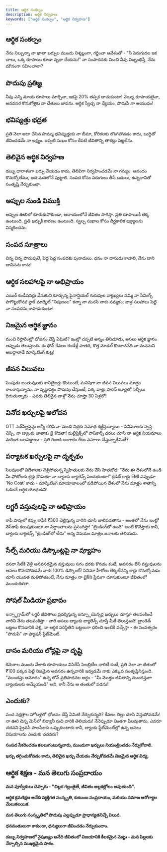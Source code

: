 ```yaml
---
title: ఆర్థిక సంకల్పం
description: ఆర్థిక నిర్వహణ
keywords: ["ఆర్థిక సంకల్పం", "ఆర్థిక నిర్వహణ"]
---
```


## ఆర్థిక సంకల్పం

నేను నిల్చున్నా నా ఖాతా ఖర్చుల ముందు నిశ్శబ్దంగా,
గర్జించా ఆవేశంతో - "నీ పెరుగుదల ఇక చాలు, ఒక్క రూపాయి కూడా వృధా చేయను!"
నా సంపాదనకు మించి నీవు విజృంభిస్తే, నేను మౌనంగా సహించాలా?

## పొదుపు ప్రతిజ్ఞ

నీవు ఎన్ని మాయ రూపాలు మార్చినా, ఇకపై 20% తప్పక దాచుకుంటా!
వెయ్యి రూపాయలైనా, అనవసర కొనుగోళ్లకు నా చేతులు జాపను.
ఆర్థిక స్వేచ్ఛ నా ధ్యేయం, పొదుపే నా ఆయుధం!

## భవిష్యత్తు భద్రత

ప్రతి నెలా ఆదా చేసిన సొమ్ము భవిష్యత్తుకు నా బీమా,
కోరికలకు లొంగిపోవడం కాదు, బుద్ధితో జీవించడమే నా లక్ష్యం.
ఇప్పటి సుఖం కోసం రేపటి జీవితాన్ని తాకట్టు పెట్టలేను.

## తెలివైన ఆర్థిక నిర్వహణ

డబ్బు ధారాళంగా ఖర్చు చేయడం కాదు, తెలివిగా నిర్వహించడమే నా గమ్యం.
ఆనందం కొనుక్కోలేము, అది మనలోనే పుట్టాలి.
సంపద కోసం పరుగులు తీసే బదులు, ఉన్నదానితో సంతృప్తి నేర్చుకుంటా.

## అప్పుల నుండి విముక్తి

అప్పుల ఊబిలో కూరుకుపోకుండా, ఆదాయంలోనే జీవితం సాగిస్తా.
ప్రతి రూపాయికీ లెక్క ఉంటుంది, ప్రతి ఖర్చుకీ కారణం ఉంటుంది.
స్వల్ప సుఖాల కోసం దీర్ఘకాలిక లక్ష్యాలను విస్మరించను.

## సంపద సూత్రాలు

చిన్న చిన్న పొదుపులే, పెద్ద పెద్ద సంపదకు పునాదులు.
ధనం నా దాసుడు కావాలి, నేను దాని బానిసను కాను!

## ఆర్థిక సలహాలపై నా అభిప్రాయం

ఎయిర్ కండీషనర్లు వేసుకుని కూర్చున్న ఫైనాన్షియల్ గురువుల వ్యాఖ్యలు నమ్మి నా సేవింగ్స్ పొగొట్టుకోను!
స్టాక్ మార్కెట్ "నిపుణుల" కన్నా నా మనసే నాకు నమ్మకం; వాళ్ల సలహాలు పెట్టి నా సంపదను కాపాడుకుంటా!

## నిజమైన ఆర్థిక జ్ఞానం

మంచి రెస్టారెంట్లో భోజనం చేస్తే ఏమిటి? ఇంట్లో చప్పటి అన్నం తినిచూడు, అసలు ఆర్థిక జ్ఞానం అప్పుడు తెలుస్తుంది.
ఈ ఫోన్ కేవలం రెండేళ్లే పాతది, కొత్త మోడల్ కొంటాననేది నా మనసుని అబద్ధాలాడే మార్కెటింగ్ కుట్ర!

## జీవన విలువలు

పెంపుడు జంతువులకు శానిటైజర్లు కొంటుంటే, మనిషిగా నా జీవన విలువలు మాత్రం కాలరాస్తున్నాను.
నా వృద్ధాప్యం పొదుపు చేస్తుంటే, పక్క వాళ్లు ఫారిన్ టూర్లలో సెల్ఫీలు దిగుతున్నారు - ఎవరు తెలివైన వాళ్లో నేను చూస్తా 30 ఏళ్లలో!

## వినోద ఖర్చులపై ఆలోచన

OTT సబ్‌స్క్రిప్షన్లు అన్నీ కలిపి నా మంచి నిద్రకు సమాధి కట్టేస్తున్నాయి - సినిమాలకు స్వస్తి చెప్పి, నా బ్యాంకు ఖాతాకు జై కొడతా!
మల్టీప్లెక్స్‌లో పాప్‌కార్న్ ధరలు చూసి నా ఆర్థిక నియమాలు మరింత బలపడ్డాయి - ప్రతి గింజకి బంగారం రేటు వసూలు చేస్తున్నారేమిటీ?

## పర్యాటక ఖర్చులపై నా దృక్పథం

సెలవులలో విదేశాలకు వెళ్లిపోతున్న స్నేహితులకు నేను చేసే హితబోధ: "నేను ఈ దేశంలోనే ఉండి మీ ఫోటోలకు లైక్లు కొడుతూ నా బ్యాంకు బ్యాలెన్స్ పెంచుకుంటా!"
క్రెడిట్ కార్డు EMI ఎప్పుడూ 'No Cost' కాదు - మార్కెటింగ్ మాయాజాలంలో పడిపోయిన దేశంలో నేను మాత్రం శాతాన్ని ఓడించే ఆర్థిక యోధుడిని!

## లగ్జరీ వస్తువులపై నా అభిప్రాయం

కాఫీ షాపులో కప్పు కాఫీకి ₹300 చెల్లిస్తున్న వారిని చూసి జాలిపడతాను - అంతలో నేను ఇంట్లో నెస్‌కాఫే కలుపుకుంటూ నా సిద్ధాంతాలను ప్రసంగిస్తా!
"ట్రెండింగ్‌లో ఉంది" అంటే కొనేస్తారు కానీ, బ్యాంకు బ్యాలెన్స్ "ట్రెండింగ్‌లో లేదు" అన్న విషయం మాత్రం జనాలకు తెలియదు.

## సేల్స్ మరియు డిస్కౌంట్లపై నా వ్యూహం

దసరా సేల్‌కి వెళ్లి అనవసరమైన వస్తువులు సగం ధరకు కొనడం కంటే, అవసరం లేని వస్తువులను అసలు కొనకపోవడమే నాకు 100% డిస్కౌంట్!
సినిమా హీరోలు లెక్కలేనన్ని కార్లు కొనుక్కోవడం చూసి యువత మతిపోతుంటే, నేను మాత్రం నా బైక్‌ని ప్రేమగా చూసుకుంటూ జీవితంలో ముందుకెళతా.

## సోషల్ మీడియా ప్రభావం

ఇన్స్టాగ్రామ్‌లో లగ్జరీ జీవితాలు ప్రదర్శిస్తున్న ఇన్ఫ్లూయెన్సర్ల ఖర్చులు చూస్తూ తలపంకించే వారిని నేను తలపంకిస్తా - వారి అసలు బ్యాంకు బ్యాలెన్స్ చూస్తే మీకే తెలుస్తుంది!
బ్రాండెడ్ బట్టలు కొనడానికి వెళ్లి, నా ఆర్థిక పరిస్థితిని బట్టలుగా ధరించి ఇంటికి వచ్చేస్తా - ఈ సంవత్సరం "పొదుపే" నా ఫ్యాషన్ స్టేట్‌మెంట్.

## దానం మరియు లోన్లపై నా దృష్టి

కెమెరాల ముందు వేలాది రూపాయలు విసిరేసే సెలబ్రిటీల ఛారిటీ కంటే, ప్రతి నెలా నా జీతంలో ₹100 పక్కన పెట్టి నిజమైన అవసరం ఉన్నవారికి ఇవ్వడమే నాకు ఎక్కువ సంతృప్తినిస్తుంది.
"ముందస్తు ఆమోదం" ఉన్న లోన్ ప్రతిపాదనల అర్థం - "మీ మొత్తం జీవితాన్ని ముందస్తుగా బ్యాంకులకు అమ్మేయండి" అని, కానీ నేను ఆ తంతులో పడను!

## ఎందుకు?

పంచ నక్షత్రాల హోటళ్లలో భోజనం చేస్తే ఏమిటి నేర్చుకున్నది? కేవలం బిల్లు చూసి విస్తుపోవడమే! నా ఊరి చిన్న మెస్‌లో బిర్యానీ రుచి వారికి తెలియదు!
నేనెప్పుడూ వింతగా ఫీలవుతాను, ఎవరూ చదవని ప్రైవసీ పాలసీలకు ఒప్పుకుంటారు కానీ, బ్యాంకు స్టేట్‌మెంట్‌ల్లో ఉన్న అసలు విషయాలను ఎందుకు చదవరు?

**సంపద సేకరించడం కలలుగంటున్నవారు, ముందుగా ఖర్చులు నియంత్రించడం నేర్చుకోవాలి.**

**ఖర్చు తగ్గించుకోవడం కాదు, తెలివైన ఖర్చు చేయడం నేర్చుకోవడమే నిజమైన ఆర్థిక విద్య.**

## ఆర్థిక శిక్షణ - మన తెలుగు సంప్రదాయం

**మన పూర్వీకులు చెప్పారు - "చిల్లర గల్లంతైతే, జీవితం అల్లకల్లోలం అవుతుంది".**

**ఆర్థిక క్రమశిక్షణ అనేది వ్యక్తిగత సంస్కృతి, కుటుంబ సంప్రదాయం, మరియు సమాజ ఆరోగ్యాల మేలుకలయిక.**

**మన తెలుగు సంస్కృతిలో పొదుపు ఎల్లప్పుడూ ప్రాధాన్యతనిచ్చే విలువ.**

**ధనవంతులుగా కాకుండా, ధన్యులుగా జీవించడం నేర్చుకుందాం.**

**డబ్బు నిర్వహణలో నైపుణ్యం అనేది జీవితంలో విజయానికి కీలకమైన మెట్టు - మన పిల్లలకు నేర్పాల్సిన ముఖ్యమైన పాఠం.**
